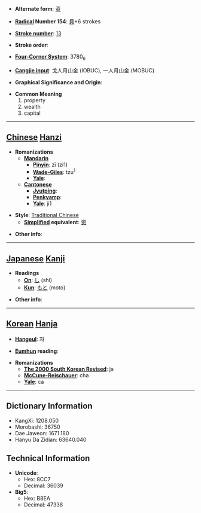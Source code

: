 * '''Alternate form''': [[资]]

* '''[[Wiktionary:Chinese radical index| Radical]] Number 154''': [[Wiktionary:Chinese radical index 貝|貝]]+6 strokes

* '''[[Wiktionary:Chinese total strokes index|Stroke number]]''': [[Wiktionary:Chinese total strokes index 13|13]]

* '''Stroke order''': 

* '''[[Wiktionary:Chinese four corner index|Four-Corner System]]''': 3780<sub>6</sub>

* '''[[Wiktionary:Chinese Cangjie index|Cangjie input]]''': 戈人月山金 (IOBUC), 一人月山金 (MOBUC)

* '''Graphical Significance and Origin''': 

* '''Common Meaning'''
*#property
*# wealth
*# capital


----

== [[Chinese]] [[Hanzi]] ==

* '''Romanizations'''
** '''[[Mandarin]]'''
*** '''[[Pinyin]]''': zī (zi1)
*** '''[[Wade-Giles]]''': tzu<sup>1</sup>
*** '''[[Yale]]''': 
** '''[[Cantonese]]'''
*** '''[[Jyutping]]''':
*** '''[[Penkyamp]]''': 
*** '''[[Yale]]''': ji1

* '''Style''': [[Traditional Chinese]] 
** '''[[Simplified Chinese|Simplified]] equivalent''': [[资]]

* '''Other info''': 

----

== [[Japanese]] [[Kanji]] ==

* '''Readings'''
** '''[[On]]''': [[し]] (shi)
** '''[[Kun]]''': [[もと]] (moto)

* '''Other info''':  

----

== [[Korean]] [[Hanja]] ==

* '''[[Hangeul]]''': 자

* '''[[Eumhun]] reading''': 

* '''Romanizations'''
** '''[[The 2000 South Korean Revised Romanization|The 2000 South Korean Revised]]''': ja
** '''[[McCune-Reischauer]]''': cha
** '''[[Yale]]''': ca

----

== Dictionary Information ==

* KangXi: 1208.050
* Morobashi: 36750
* Dae Jaweon: 1671.180
* Hanyu Da Zidian: 63640.040

== Technical Information ==

* '''Unicode''':
** Hex: 8CC7
** Decimal: 36039
* '''Big5''':
** Hex: B8EA
** Decimal: 47338
